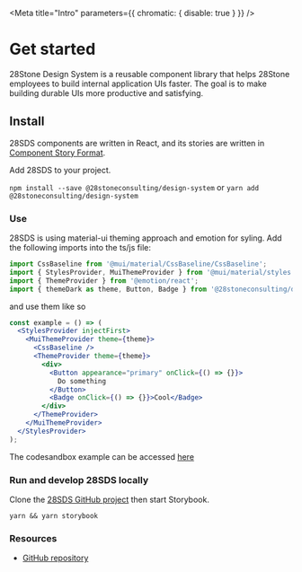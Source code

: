 
<Meta title="Intro" parameters={{ chromatic: { disable: true } }} />

# Get started

28Stone Design System is a reusable component library that helps 28Stone employees to build internal application UIs faster. The goal is to make building durable UIs more productive and satisfying.

## Install

28SDS components are written in React, and its stories are written in [Component Story Format](https://medium.com/storybookjs/component-story-format-66f4c32366df).

Add 28SDS to your project.

`npm install --save @28stoneconsulting/design-system`
or
`yarn add @28stoneconsulting/design-system`

### **Use**

28SDS is using material-ui theming approach and emotion for syling. Add the following imports into the ts/js file:

```js
import CssBaseline from '@mui/material/CssBaseline/CssBaseline';
import { StylesProvider, MuiThemeProvider } from '@mui/material/styles';
import { ThemeProvider } from '@emotion/react';
import { themeDark as theme, Button, Badge } from '@28stoneconsulting/design-system';
```

and use them like so

```jsx
const example = () => (
  <StylesProvider injectFirst>
    <MuiThemeProvider theme={theme}>
      <CssBaseline />
      <ThemeProvider theme={theme}>
        <div>
          <Button appearance="primary" onClick={() => {}}>
            Do something
          </Button>
          <Badge onClick={() => {}}>Cool</Badge>
        </div>
      </ThemeProvider>
    </MuiThemeProvider>
  </StylesProvider>
);
```

The codesandbox example can be accessed [here](https://codesandbox.io/s/28stone-design-system-usage-expample-1qdbn?file=/src/App.tsx)

### **Run and develop 28SDS locally**

Clone the [28SDS GitHub project](https://github.com/28StoneConsulting/design-system) then start Storybook.

`yarn && yarn storybook`

### **Resources**

- [GitHub repository](https://github.com/28StoneConsulting/design-system)
